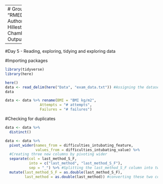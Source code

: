 -------
# Group 1 Project
Title: "RMED901_Group1_Project_110923"
Authors: "Marianne Bråtveit, Eline Hillestad, Ryan Dunkel and Jonathan Chambenoit"
Date: "2023-09-11"
Output: html_document

-----
#Day 5 - Reading, exploring, tidying and exploring data

#Importing packages
```r
library(tidyverse)
library(here)

here()
data <- read_delim(here("Data", "exam_data.txt")) #Assigning the dataset 
data

```


```r
data <- data %>% rename(BMI = "BMI kg/m2", 
                Attempts = "# attempts",
                Failures = "# failures")
```

#Checking for duplicates

```r
data <- data %>%
  distinct()

```

```r
data <- data %>% 
  pivot_wider(names_from = difficulties_intubating_feature, 
              values_from = difficulties_intubating_value) %>% 
  #Creating three new columns by pivoting wider 
  separate(col = last_method_S_F,
           into = c("last_method", "last_method_S_F"),
           sep = "_") %>% #Splitting the last_method_S_F column into two different columns
  mutate(last_method_S_F = as.double(last_method_S_F),
         last_method = as.double(last_method)) #converting these two columns to numeric columns as they were turned into character columns when splitting them
  
```



